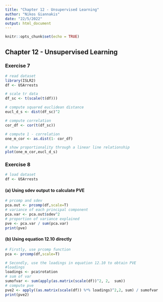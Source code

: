 ---
title: "Chapter 12 - Unsupervised Learning"
author: "Nikos Giannakis"
date: "22/5/2022"
output: html_document
---

```{r setup, include=FALSE}
knitr::opts_chunk$set(echo = TRUE)
```

## Chapter 12 - Unsupervised Learning

### Exercise 7

```{r}
# read dataset
library(ISLR2)
df <- USArrests
```

```{r}
# scale tr data
df_sc <- t(scale(t(df)))
```

```{r}
# compute squared euclidean distance
eucl_d_s <- dist(df_sc)^2
```

```{r}
# compute correlation
cor_df <- cor(t(df_sc))
```

```{r}
# compute 1 - correlation
one_m_cor <- as.dist(1- cor_df)
```

```{r}
# show proportionality through a linear line relationship
plot(one_m_cor,eucl_d_s)
```


### Exercise 8


```{r}
# load dataset
df <- USArrests
```

#### (a) Using sdev output to calculate PVE
```{r}
# prcomp and sdev
pca.out <- prcomp(df,scale=T)
# variance of each principal component
pca.var <- pca.out$sdev^2
# proportion of variance explained
pve <- pca.var / sum(pca.var)
print(pve)
```

#### (b) Using equation 12.10 directly 

```{r}
# Firstly, use prcomp function
pca <- prcomp(df,scale=T)
```
```{r}
# Secondly, use the loadings in equation 12.10 to obtain PVE
#loadings
loadings <- pca$rotation
# sum of var
sumofvar <- sum(apply(as.matrix(scale(df))^2, 2,  sum))
# compute pve
pve2 <- apply((as.matrix(scale(df)) %*% loadings)^2,2, sum) / sumofvar
print(pve2)
```


